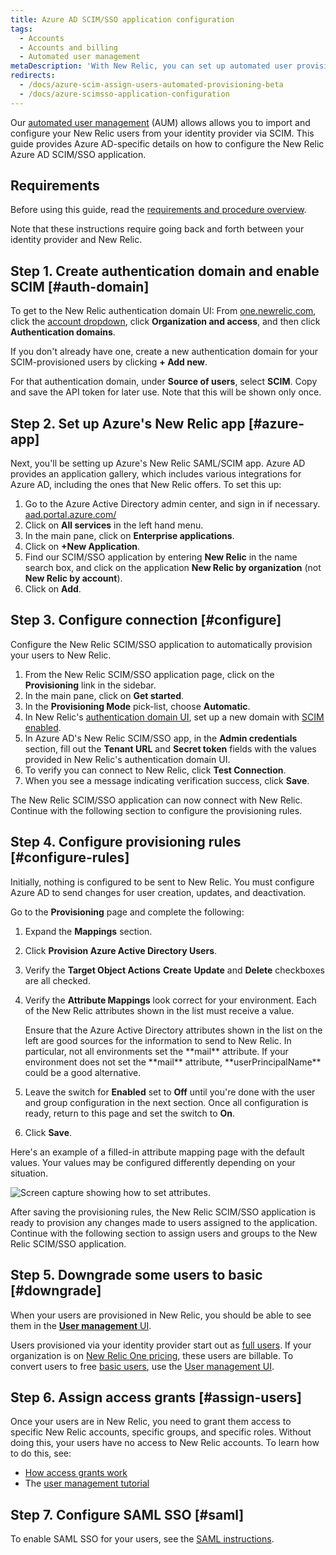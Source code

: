 ```yaml
---
title: Azure AD SCIM/SSO application configuration
tags:
  - Accounts
  - Accounts and billing
  - Automated user management
metaDescription: 'With New Relic, you can set up automated user provisioning and management for Azure Active Directory (AD) SSO.'
redirects:
  - /docs/azure-scim-assign-users-automated-provisioning-beta
  - /docs/azure-scimsso-application-configuration
---
```


Our [automated user management](/docs/accounts/accounts/automated-user-management/automated-user-provisioning-single-sign) (AUM) allows allows you to import and configure your New Relic users from your identity provider via SCIM. This guide provides Azure AD-specific details on how to configure the New Relic Azure AD SCIM/SSO application.

## Requirements

Before using this guide, read the [requirements and procedure overview](/docs/assign-users-automated-provisioning-allow-single-sign#requirements). 

Note that these instructions require going back and forth between your identity provider and New Relic. 

## Step 1. Create authentication domain and enable SCIM [#auth-domain]

To get to the New Relic authentication domain UI: From [one.newrelic.com](https://one.newrelic.com), click the [account dropdown](/docs/using-new-relic/welcome-new-relic/get-started/glossary/#account-dropdown), click **Organization and access**, and then click **Authentication domains**. 

If you don't already have one, create a new authentication domain for your SCIM-provisioned users by clicking **+ Add new**. 

For that authentication domain, under **Source of users**, select **SCIM**. Copy and save the API token for later use. Note that this will be shown only once.

## Step 2. Set up Azure's New Relic app [#azure-app]

Next, you'll be setting up Azure's New Relic SAML/SCIM app. Azure AD provides an application gallery, which includes various integrations for Azure AD, including the ones that New Relic offers. To set this up: 

1. Go to the Azure Active Directory admin center, and sign in if necessary. [aad.portal.azure.com/](https://aad.portal.azure.com/)
2. Click on **All services** in the left hand menu.
3. In the main pane, click on **Enterprise applications**.
4. Click on **+New Application**.
5. Find our SCIM/SSO application by entering **New Relic** in the name search box, and click on the application **New Relic by organization** (not **New Relic by account**).
6. Click on **Add**.

## Step 3. Configure connection [#configure]

Configure the New Relic SCIM/SSO application to automatically provision your users to New Relic.

1. From the New Relic SCIM/SSO application page, click on the **Provisioning** link in the sidebar.
2. In the main pane, click on **Get started**.
3. In the **Provisioning Mode** pick-list, choose **Automatic**.
4. In New Relic's [authentication domain UI](/docs/accounts/accounts-billing/new-relic-one-user-management/authentication-domains-saml-sso-scim-more), set up a new domain with [SCIM enabled](/docs/accounts/accounts-billing/new-relic-one-user-management/authentication-domains-saml-sso-scim-more#source-users).
5. In Azure AD's New Relic SCIM/SSO app, in the **Admin credentials** section, fill out the **Tenant URL** and **Secret token** fields with the values provided in New Relic's authentication domain UI.
6. To verify you can connect to New Relic, click **Test Connection**.
7. When you see a message indicating verification success, click **Save**.

The New Relic SCIM/SSO application can now connect with New Relic. Continue with the following section to configure the provisioning rules.

## Step 4. Configure provisioning rules [#configure-rules]

Initially, nothing is configured to be sent to New Relic. You must configure Azure AD to send changes for user creation, updates, and deactivation.

Go to the **Provisioning** page and complete the following:

1. Expand the **Mappings** section.
2. Click **Provision Azure Active Directory Users**.
3. Verify the **Target Object Actions** **Create** **Update** and **Delete** checkboxes are all checked.
4. Verify the **Attribute Mappings** look correct for your environment. Each of the New Relic attributes shown in the list must receive a value.

   <Callout variant="tip">
     Ensure that the Azure Active Directory attributes shown in the list on the left are good sources for the information to send to New Relic. In particular, not all environments set the **mail** attribute. If your environment does not set the **mail** attribute, **userPrincipalName** could be a good alternative.
   </Callout>
5. Leave the switch for **Enabled** set to **Off** until you're done with the user and group configuration in the next section. Once all configuration is ready, return to this page and set the switch to **On**.
6. Click **Save**.

Here's an example of a filled-in attribute mapping page with the default values. Your values may be configured differently depending on your situation.

![Screen capture showing how to set attributes.](./images/Azure_AD_Provisioning_Attribute_Mapping_2_0.png "Azure_AD_Provisioning_Attribute_Mapping.png")

After saving the provisioning rules, the New Relic SCIM/SSO application is ready to provision any changes made to users assigned to the application. Continue with the following section to assign users and groups to the New Relic SCIM/SSO application.

## Step 5. Downgrade some users to basic [#downgrade]

When your users are provisioned in New Relic, you should be able to see them in the [**User management** UI](/docs/accounts/accounts-billing/new-relic-one-user-management/add-manage-users-groups-roles/#where). 

Users provisioned via your identity provider start out as [full users](/docs/accounts/accounts-billing/new-relic-one-user-management/new-relic-one-user-model-understand-user-structure#user-type). If your organization is on [New Relic One pricing](/docs/accounts/accounts-billing/new-relic-one-pricing-billing/new-relic-one-pricing-billing), these users are billable. To convert users to free [basic users](/docs/accounts/accounts-billing/new-relic-one-user-management/new-relic-one-user-model-understand-user-structure#user-type), use the [User management UI](/docs/accounts/accounts-billing/new-relic-one-user-management/add-manage-users-groups-roles#add-users).

## Step 6. Assign access grants [#assign-users]

Once your users are in New Relic, you need to grant them access to specific New Relic accounts, specific groups, and specific roles. Without doing this, your users have no access to New Relic accounts. To learn how to do this, see: 

* [How access grants work](/docs/accounts/accounts-billing/new-relic-one-user-management/add-manage-users-groups-roles#understand-concepts)
* The [user management tutorial](/docs/accounts/accounts-billing/new-relic-one-user-management/tutorial-add-new-user-groups-roles-new-relic-one-user-model/) 

## Step 7. Configure SAML SSO [#saml]

To enable SAML SSO for your users, see the [SAML instructions](/docs/accounts/accounts-billing/new-relic-one-user-management/authentication-domains-saml-sso-scim-more/#authentication). 






